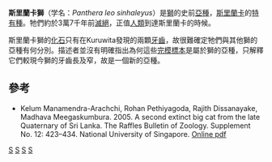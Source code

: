 {{Infraspeciesbox
| image = 
| image_caption = 
| status_system = 
| genus = Panthera
| species = leo
| subspecies = sinhaleyus
| authority = Deraniyagala, 1939
| status = {{StatusPrehistoric}}
| synonyms = ''Leo leo sinhaleyus''
}}

'''斯里蘭卡獅'''（学名：''Panthera leo sinhaleyus''）是[[獅|獅]]的史前[[亞種|亞種]]，[[斯里蘭卡|斯里蘭卡]]的[[特有種|特有種]]。牠們約於3萬7千年前[[滅絕|滅絕]]，正值[[人類|人類]]到達斯里蘭卡的時候。

斯里蘭卡獅的[[化石|化石]]只有在Kuruwita發現的兩顆[[牙齒|牙齒]]，故很難確定牠們與其他獅的亞種有何分別。描述者並沒有明確指出為何這些[[完模標本|完模標本]]是屬於獅的亞種，只解釋它們較現今獅的牙齒長及窄，故是一個新的亞種。

==參考==
* Kelum Manamendra-Arachchi, Rohan Pethiyagoda, Rajith Dissanayake, Madhava Meegaskumbura. 2005. A second extinct big cat from the late Quaternary of Sri Lanka. The Raffles Bulletin of Zoology. Supplement No. 12: 423–434. National University of Singapore. [https://web.archive.org/web/20070807215533/http://rmbr.nus.edu.sg/rbz/biblio/s12/s12rbz423-434.pdf Online pdf]
{{已滅絕貓科}}
{{Taxonbar}}

[[Category:獅|S]]
[[Category:古動物|S]]
[[Category:更新世哺乳类|S]]
[[Category:1939年描述的动物|S]]
